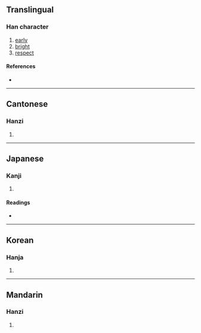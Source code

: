 {{character info}}
==Translingual==

===Han character===
{{Han char|rn=72|rad=日|as=07|sn=11|four=63047|canj=AICE|ids=⿰日夋}}

# [[early]]
# [[bright]]
# [[respect]]

====References====
* {{Han ref|kx=0495.330|dkj=13939|dj=0861.190|hdz=21515.060|uh=6659|ud=26201|bh=D5AC|bd=54700}}

----

==Cantonese==

===Hanzi===
{{yue-hanzi|jyut=[[zeon3]]|y=jeun3}}

# {{rfdef|yue|sort=日07}}

----

==Japanese==

===Kanji===
{{ja-kanji|grade=|rs=日07}}

# {{rfdef|ja|sort=日07}}

====Readings====
* {{ja-readings|on=[[しゅん]] (shun)|kun=[[あきらか]] (akiraka)|nanori=あきら}}

----

==Korean==

===Hanja===
{{ko-hanja|hangeul=준|eumhun=|rv=jun|mr=chun|y=cwun}}

# {{rfdef|ko|sort=日07}}

----

==Mandarin==

===Hanzi===
{{cmn-hanzi|pin=[[jùn]] ([[jun4]])|wg=chün<sup>4</sup>}}

# {{rfdef|cmn|sort=日07}}